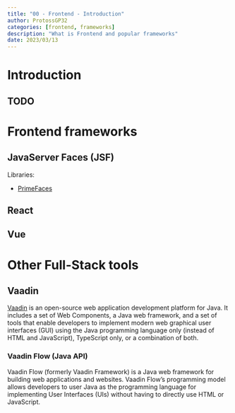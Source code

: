 ```yaml
---
title: "00 - Frontend - Introduction"
author: ProtossGP32
categories: [frontend, frameworks]
description: "What is Frontend and popular frameworks"
date: 2023/03/13
---
```

# Introduction

:::{.callout-warning}
## TODO
:::

# Frontend frameworks
## JavaServer Faces (JSF)

Libraries:

- [PrimeFaces](https://www.primefaces.org/)

## React

## Vue

## 

# Other Full-Stack tools
## Vaadin
[Vaadin](https://vaadin.com/) is an open-source web application development platform for Java. It includes a set of Web Components, a Java web framework, and a set of tools that enable developers to implement modern web graphical user interfaces (GUI) using the Java programming language only (instead of HTML and JavaScript), TypeScript only, or a combination of both.

### Vaadin Flow (Java API)
Vaadin Flow (formerly Vaadin Framework) is a Java web framework for building web applications and websites. Vaadin Flow's programming model allows developers to user Java as the programming language for implementing User Interfaces (UIs) without having to directly use HTML or JavaScript.